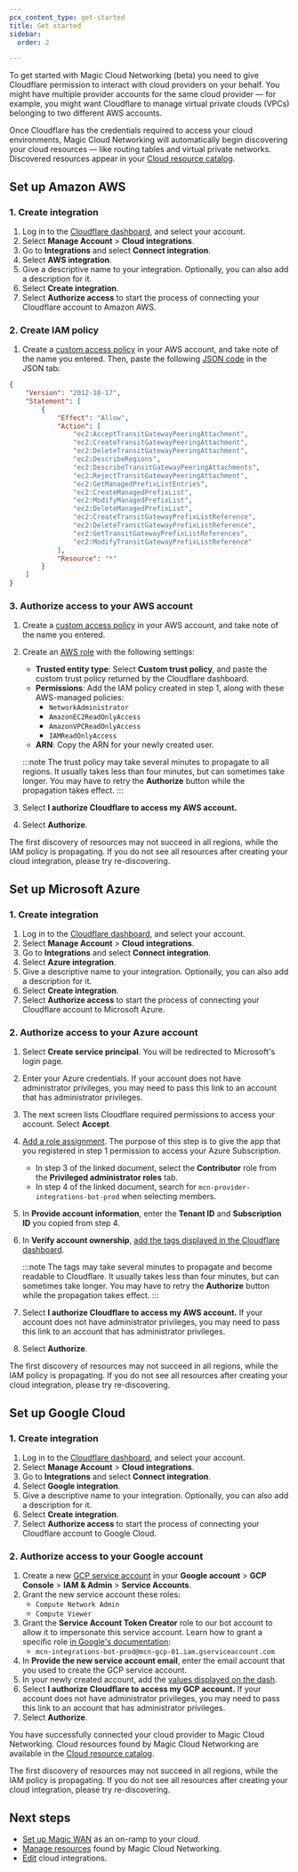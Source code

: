 ```yaml
---
pcx_content_type: get-started
title: Get started
sidebar:
  order: 2

---
```


To get started with Magic Cloud Networking (beta) you need to give Cloudflare permission to interact with cloud providers on your behalf. You might have multiple provider accounts for the same cloud provider — for example, you might want Cloudflare to manage virtual private clouds (VPCs) belonging to two different AWS accounts.

Once Cloudflare has the credentials required to access your cloud environments, Magic Cloud Networking will automatically begin discovering your cloud resources — like routing tables and virtual private networks. Discovered resources appear in your [Cloud resource catalog](/magic-cloud-networking/manage-resources/#cloud-resource-catalog).

## Set up Amazon AWS

### 1. Create integration

1. Log in to the [Cloudflare dashboard](https://dash.cloudflare.com/), and select your account.
2. Select **Manage Account** > **Cloud integrations**.
3. Go to **Integrations** and select **Connect integration**.
4. Select **AWS integration**.
5. Give a descriptive name to your integration. Optionally, you can also add a description for it.
6. Select **Create integration**.
7. Select **Authorize access** to start the process of connecting your Cloudflare account to Amazon AWS.

### 2. Create IAM policy

1. Create a [custom access policy](https://docs.aws.amazon.com/IAM/latest/UserGuide/access_policies_create-console.html) in your AWS account, and take note of the name you entered. Then, paste the following [JSON code](https://docs.aws.amazon.com/IAM/latest/UserGuide/reference_policies_elements_version.html) in the JSON tab:

```json
{
    "Version": "2012-10-17",
    "Statement": [
        {
            "Effect": "Allow",
            "Action": [
                "ec2:AcceptTransitGatewayPeeringAttachment",
                "ec2:CreateTransitGatewayPeeringAttachment",
                "ec2:DeleteTransitGatewayPeeringAttachment",
                "ec2:DescribeRegions",
                "ec2:DescribeTransitGatewayPeeringAttachments",
                "ec2:RejectTransitGatewayPeeringAttachment",
                "ec2:GetManagedPrefixListEntries",
                "ec2:CreateManagedPrefixList",
                "ec2:ModifyManagedPrefixList",
                "ec2:DeleteManagedPrefixList",
                "ec2:CreateTransitGatewayPrefixListReference",
                "ec2:DeleteTransitGatewayPrefixListReference",
                "ec2:GetTransitGatewayPrefixListReferences",
                "ec2:ModifyTransitGatewayPrefixListReference"
            ],
            "Resource": "*"
        }
    ]
}
```

### 3. Authorize access to your AWS account

1. Create a [custom access policy](https://docs.aws.amazon.com/IAM/latest/UserGuide/access_policies_create-console.html) in your AWS account, and take note of the name you entered.
2. Create an [AWS role](https://docs.aws.amazon.com/IAM/latest/UserGuide/id_roles_create_for-custom.html) with the following settings:
   - **Trusted entity type**: Select **Custom trust policy**, and paste the custom trust policy returned by the Cloudflare dashboard.
   - **Permissions**: Add the IAM policy created in step 1, along with these AWS-managed policies:
      - `NetworkAdministrator`
      - `AmazonEC2ReadOnlyAccess`
      - `AmazonVPCReadOnlyAccess`
      - `IAMReadOnlyAccess`
   - **ARN**: Copy the ARN for your newly created user.

   :::note
	 The trust policy may take several minutes to propagate to all regions. It usually takes less than four minutes, but can sometimes take longer. You may have to retry the **Authorize** button while the propagation takes effect.
	 :::

3. Select **I authorize Cloudflare to access my AWS account.**
4. Select **Authorize**.

The first discovery of resources may not succeed in all regions, while the IAM policy is propagating. If you do not see all resources after creating your cloud integration, please try re-discovering.

## Set up Microsoft Azure

### 1. Create integration

1. Log in to the [Cloudflare dashboard](https://dash.cloudflare.com/), and select your account.
2. Select **Manage Account** > **Cloud integrations**.
3. Go to **Integrations** and select **Connect integration**.
4. Select **Azure integration**.
5. Give a descriptive name to your integration. Optionally, you can also add a description for it.
6. Select **Create integration**.
7. Select **Authorize access** to start the process of connecting your Cloudflare account to Microsoft Azure.

### 2. Authorize access to your Azure account

1. Select **Create service principal**. You will be redirected to Microsoft's login page.
2. Enter your Azure credentials. If your account does not have administrator privileges, you may need to pass this link to an account that has administrator privileges.
3. The next screen lists Cloudflare required permissions to access your account. Select **Accept**.
4. [Add a role assignment](https://learn.microsoft.com/en-us/azure/role-based-access-control/role-assignments-portal). The purpose of this step is to give the app that you registered in step 1 permission to access your Azure Subscription.
   - In step 3 of the linked document, select the **Contributor** role from the **Privileged administrator roles** tab.
   - In step 4 of the linked document, search for  `mcn-provider-integrations-bot-prod` when selecting members.
5. In **Provide account information**, enter the **Tenant ID** and **Subscription ID** you copied from step 4.
6. In **Verify account ownership**, [add the tags displayed in the Cloudflare dashboard](https://learn.microsoft.com/en-us/azure/azure-resource-manager/management/tag-resources-portal).

   :::note
	 The tags may take several minutes to propagate and become readable to Cloudflare. It usually takes less than four minutes, but can sometimes take longer. You may have to retry the **Authorize** button while the propagation takes effect.
	 :::

7. Select **I authorize Cloudflare to access my AWS account.** If your account does not have administrator privileges, you may need to pass this link to an account that has administrator privileges.
8. Select **Authorize**.

The first discovery of resources may not succeed in all regions, while the IAM policy is propagating. If you do not see all resources after creating your cloud integration, please try re-discovering.

## Set up Google Cloud

### 1. Create integration

1. Log in to the [Cloudflare dashboard](https://dash.cloudflare.com/), and select your account.
2. Select **Manage Account** > **Cloud integrations**.
3. Go to **Integrations** and select **Connect integration**.
4. Select **Google  integration**.
5. Give a descriptive name to your integration. Optionally, you can also add a description for it.
6. Select **Create integration**.
7. Select **Authorize access** to start the process of connecting your Cloudflare account to Google Cloud.

### 2. Authorize access to your Google account

1. Create a new [GCP service account](https://cloud.google.com/iam/docs/service-accounts-create) in your **Google account** > **GCP Console** > **IAM & Admin** > **Service Accounts**.
2. Grant the new service account these roles:
	- `Compute Network Admin`
	- `Compute Viewer`
3. Grant the **Service Account Token Creator** role to our bot account to allow it to impersonate this service account. Learn how to grant a specific role [in Google's documentation](https://cloud.google.com/iam/docs/manage-access-service-accounts#grant-single-role):
   - `mcn-integrations-bot-prod@mcn-gcp-01.iam.gserviceaccount.com`
4. In **Provide the new service account email**, enter the email account that you used to create the GCP service account.
5. In your newly created account, add the [values displayed on the dash](https://www.google.com/url?q=https://cloud.google.com/resource-manager/docs/creating-managing-labels%23create-labels&sa=D&source=docs&ust=1740049107852729&usg=AOvVaw2u7AYwBxhB39ojXesn7tlm).
6. Select **I authorize Cloudflare to access my GCP account.** If your account does not have administrator privileges, you may need to pass this link to an account that has administrator privileges.
7. Select **Authorize**.

You have successfully connected your cloud provider to Magic Cloud Networking. Cloud resources found by Magic Cloud Networking are available in the [Cloud resource catalog](/magic-cloud-networking/manage-resources/#cloud-resource-catalog).

The first discovery of resources may not succeed in all regions, while the IAM policy is propagating. If you do not see all resources after creating your cloud integration, please try re-discovering.

## Next steps

- [Set up Magic WAN](/magic-cloud-networking/cloud-on-ramps/) as an on-ramp to your cloud.
- [Manage resources](/magic-cloud-networking/manage-resources/) found by Magic Cloud Networking.
- [Edit](/magic-cloud-networking/manage-resources/#edit-cloud-integrations) cloud integrations.